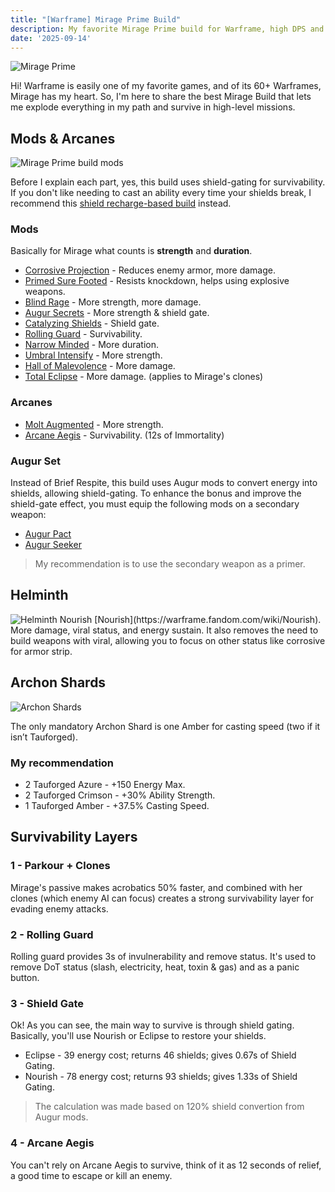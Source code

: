 ```yaml
---
title: "[Warframe] Mirage Prime Build"
description: My favorite Mirage Prime build for Warframe, high DPS and survivability using shield-gating.
date: '2025-09-14'
---
```


<Image src={Image1} alt='Mirage Prime'/>

Hi! Warframe is easily one of my favorite games, and of its 60+ Warframes, Mirage has my heart. So, I'm here to share the best Mirage Build that lets me explode everything in my path and survive in high-level missions.

## Mods & Arcanes

<Image src={Image2} alt='Mirage Prime build mods'/>

Before I explain each part, yes, this build uses shield-gating for survivability. If you don't like needing to cast an ability every time your shields break, I recommend this [shield recharge-based build](https://overframe.gg/build/191180/mirage-prime/total-malevolence-mirage-dual-augment-max-dps-weapon-platform-solo-steel-path/) instead.

### Mods

Basically for Mirage what counts is **strength** and **duration**.

- [Corrosive Projection](https://warframe.fandom.com/wiki/Corrosive_Projection) - Reduces enemy armor, more damage.
- [Primed Sure Footed](https://warframe.fandom.com/wiki/Primed_Sure_Footed) - Resists knockdown, helps using explosive weapons.
- [Blind Rage](https://warframe.fandom.com/wiki/Blind_Rage) - More strength, more damage.
- [Augur Secrets](https://warframe.fandom.com/wiki/Augur_Secrets) - More strength & shield gate.
- [Catalyzing Shields](https://warframe.fandom.com/wiki/Catalyzing_Shields) - Shield gate.
- [Rolling Guard](https://warframe.fandom.com/wiki/Rolling_Guard) - Survivability.
- [Narrow Minded](https://warframe.fandom.com/wiki/Narrow_Minded) - More duration.
- [Umbral Intensify](https://warframe.fandom.com/wiki/Umbral_Intensify) - More strength.
- [Hall of Malevolence](https://warframe.fandom.com/wiki/Hall_of_Malevolence) - More damage.
- [Total Eclipse](https://warframe.fandom.com/wiki/Total_Eclipse) - More damage. (applies to Mirage's clones)

### Arcanes

- [Molt Augmented](https://warframe.fandom.com/wiki/Molt_Augmented) - More strength.
- [Arcane Aegis](https://warframe.fandom.com/wiki/Arcane_Aegis) - Survivability. (12s of Immortality)

### Augur Set 

Instead of Brief Respite, this build uses Augur mods to convert energy into shields, allowing shield-gating. To enhance the bonus and improve the shield-gate effect, you must equip the following mods on a secondary weapon:

- [Augur Pact](https://warframe.fandom.com/wiki/Augur_Pact)
- [Augur Seeker](https://warframe.fandom.com/wiki/Augur_Seeker)

> My recommendation is to use the secondary weapon as a primer.

## Helminth

<Image src={Image3} alt='Helminth Nourish'/>
[Nourish](https://warframe.fandom.com/wiki/Nourish). More damage, viral status, and energy sustain. It also removes the need to build weapons with viral, allowing you to focus on other status like corrosive for armor strip.

## Archon Shards

<Image src={Image4} alt='Archon Shards'/>

The only mandatory Archon Shard is one Amber for casting speed (two if it isn’t Tauforged).

### My recommendation

- 2 Tauforged Azure - +150 Energy Max.
- 2 Tauforged Crimson - +30% Ability Strength.
- 1 Tauforged Amber - +37.5% Casting Speed.

## Survivability Layers

### 1 - Parkour + Clones

Mirage's passive makes acrobatics 50% faster, and combined with her clones (which enemy AI can focus) creates a strong survivability layer for evading enemy attacks.

### 2 - Rolling Guard

Rolling guard provides 3s of invulnerability and remove status. It's used to remove DoT status (slash, electricity, heat, toxin & gas) and as a panic button.  

### 3 - Shield Gate

Ok! As you can see, the main way to survive is through shield gating. Basically, you'll use Nourish or Eclipse to restore your shields.

- Eclipse - 39 energy cost; returns 46 shields; gives 0.67s of Shield Gating.
- Nourish - 78 energy cost; returns 93 shields; gives 1.33s of Shield Gating.

> The calculation was made based on 120% shield convertion from Augur mods.

### 4 - Arcane Aegis

You can't rely on Arcane Aegis to survive, think of it as 12 seconds of relief, a good time to escape or kill an enemy.
